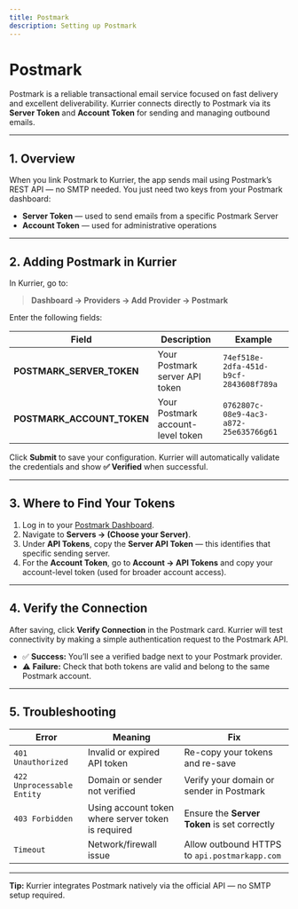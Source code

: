 ```yaml
---
title: Postmark
description: Setting up Postmark
---
```


# Postmark

Postmark is a reliable transactional email service focused on fast delivery and excellent deliverability.
Kurrier connects directly to Postmark via its **Server Token** and **Account Token** for sending and managing outbound emails.

---

## 1. Overview

When you link Postmark to Kurrier, the app sends mail using Postmark’s REST API — no SMTP needed.
You just need two keys from your Postmark dashboard:

- **Server Token** — used to send emails from a specific Postmark Server
- **Account Token** — used for administrative operations

---

## 2. Adding Postmark in Kurrier

In Kurrier, go to:

> **Dashboard → Providers → Add Provider → Postmark**

Enter the following fields:

| Field | Description | Example |
|--------|--------------|----------|
| **POSTMARK_SERVER_TOKEN** | Your Postmark server API token | `74ef518e-2dfa-451d-b9cf-2843608f789a` |
| **POSTMARK_ACCOUNT_TOKEN** | Your Postmark account-level token | `0762807c-08e9-4ac3-a872-25e635766g61` |

Click **Submit** to save your configuration.
Kurrier will automatically validate the credentials and show **✅ Verified** when successful.

---

## 3. Where to Find Your Tokens

1. Log in to your [Postmark Dashboard](https://account.postmarkapp.com/).
2. Navigate to **Servers → (Choose your Server)**.
3. Under **API Tokens**, copy the **Server API Token** — this identifies that specific sending server.
4. For the **Account Token**, go to **Account → API Tokens** and copy your account-level token (used for broader account access).


---

## 4. Verify the Connection

After saving, click **Verify Connection** in the Postmark card.
Kurrier will test connectivity by making a simple authentication request to the Postmark API.

- ✅ **Success:** You’ll see a verified badge next to your Postmark provider.
- ⚠️ **Failure:** Check that both tokens are valid and belong to the same Postmark account.


---

## 5. Troubleshooting

| Error | Meaning | Fix |
|--------|----------|-----|
| `401 Unauthorized` | Invalid or expired API token | Re-copy your tokens and re-save |
| `422 Unprocessable Entity` | Domain or sender not verified | Verify your domain or sender in Postmark |
| `403 Forbidden` | Using account token where server token is required | Ensure the **Server Token** is set correctly |
| `Timeout` | Network/firewall issue | Allow outbound HTTPS to `api.postmarkapp.com` |


---

**Tip:** Kurrier integrates Postmark natively via the official API — no SMTP setup required.

